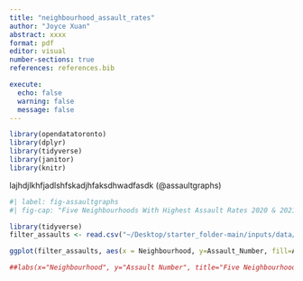 ```yaml
---
title: "neighbourhood_assault_rates"
author: "Joyce Xuan"
abstract: xxxx
format: pdf
editor: visual
number-sections: true 
references: references.bib

execute: 
  echo: false
  warning: false
  message: false 
---
```


```r
library(opendatatoronto)
library(dplyr)
library(tidyverse)
library(janitor)
library(knitr)
```

lajhdjlkhfjadlshfskadjhfaksdhwadfasdk (\@assaultgraphs)

```r
#| label: fig-assaultgraphs
#| fig-cap: "Five Neighbourhoods With Highest Assault Rates 2020 & 2021"

library(tidyverse)
filter_assaults <- read.csv("~/Desktop/starter_folder-main/inputs/data/cleaned_assault_data.csv")

ggplot(filter_assaults, aes(x = Neighbourhood, y=Assault_Number, fill=Assault_Year)) + geom_bar (stat="identity", position="dodge") + theme(axis.text.x = element_text(angle = 45, vjust = 0.8, hjust = 0.8))

##labs(x="Neighbourhood", y="Assault Number", title="Five Neighbourhoods With Highest Assault Rates 2020 & 2021")

```
